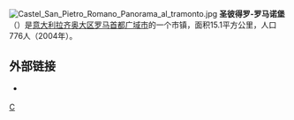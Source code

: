 [[File:Castel_San_Pietro_Romano_Panorama_al_tramonto.jpg|thumb]]
'''圣彼得罗-罗马诺堡'''（{{lang-it|Castel San Pietro Romano}}）是[[意大利|意大利]][[拉齐奥大区|拉齐奥大区]][[罗马首都广域市|罗马首都广域市]]的一个市镇，面积15.1平方公里，人口776人（2004年）。

==外部链接==
* {{Official site|http://www.castelsanpietroromano.rm.gov.it/}} {{it}}

{{羅馬首都廣域市市鎮}}
{{Italy-geo-stub}}

[[Category:罗马首都广域市市镇|C]]